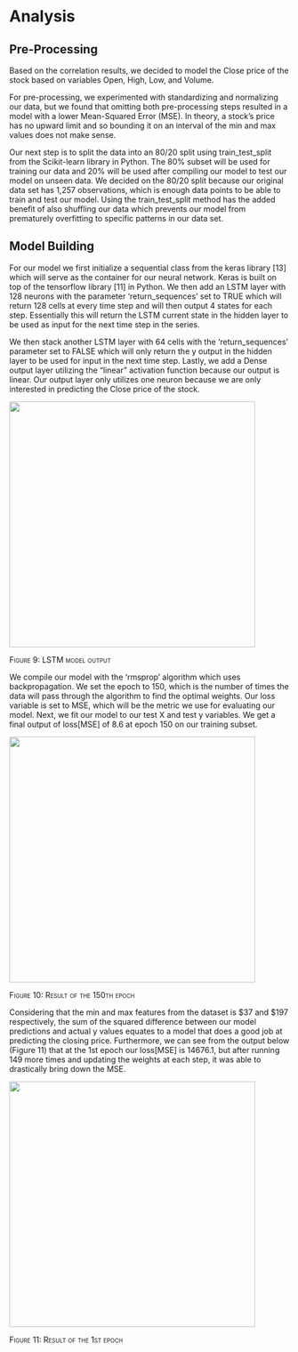 # Analysis

## Pre-Processing

Based on the correlation results, we decided to model the Close price of the stock based on variables Open, High, Low, and Volume.

For pre-processing, we experimented with standardizing and normalizing our data, but we found that omitting both pre-processing steps resulted in a model with a lower Mean-Squared Error (MSE). In theory, a stock's price has no upward limit and so bounding it on an interval of the min and max values does not make sense.

Our next step is to split the data into an 80/20 split using train_test_split from the Scikit-learn library in Python. The 80% subset will be used for training our data and 20% will be used after compiling our model to test our model on unseen data. We decided on the 80/20 split because our original data set has 1,257 observations, which is enough data points to be able to train and test our model. Using the train_test_split method has the added benefit of also shuffling our data which prevents our model from prematurely overfitting to specific patterns in our data set.

## Model Building

For our model we first initialize a sequential class from the keras library \[13\] which will serve as the container for our neural network. Keras is built on top of the tensorflow library \[11\] in Python. We then add an LSTM layer with 128 neurons with the parameter 'return_sequences' set to TRUE which will return 128 cells at every time step and will then output 4 states for each step. Essentially this will return the LSTM current state in the hidden layer to be used as input for the next time step in the series.

We then stack another LSTM layer with 64 cells with the 'return_sequences' parameter set to FALSE which will only return the y output in the hidden layer to be used for input in the next time step. Lastly, we add a Dense output layer utilizing the "linear" activation function because our output is linear. Our output layer only utilizes one neuron because we are only interested in predicting the Close price of the stock.

![](images/model1.png){fig-align="center" width="442"}

[Figure 9: LSTM model output]{.smallcaps}

We compile our model with the 'rmsprop' algorithm which uses backpropagation. We set the epoch to 150, which is the number of times the data will pass through the algorithm to find the optimal weights. Our loss variable is set to MSE, which will be the metric we use for evaluating our model. Next, we fit our model to our test X and test y variables. We get a final output of loss\[MSE\] of 8.6 at epoch 150 on our training subset.

![](images/epoch150.png){fig-align="center" width="442"}

[Figure 10: Result of the 150th epoch]{.smallcaps}

Considering that the min and max features from the dataset is \$37 and \$197 respectively, the sum of the squared difference between our model predictions and actual y values equates to a model that does a good job at predicting the closing price. Furthermore, we can see from the output below (Figure 11) that at the 1st epoch our loss\[MSE\] is 14676.1, but after running 149 more times and updating the weights at each step, it was able to drastically bring down the MSE.

![](images/epoch1.png){fig-align="center" width="442"}

[Figure 11: Result of the 1st epoch]{.smallcaps}
